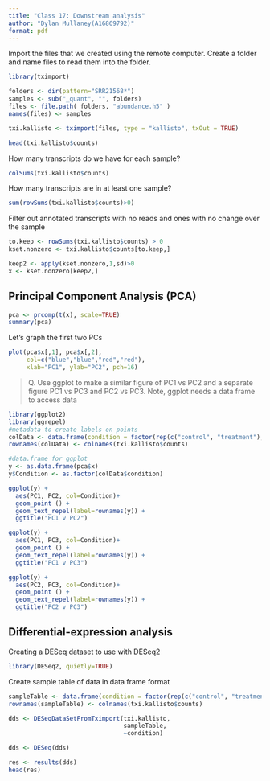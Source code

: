 ```yaml
---
title: "Class 17: Downstream analysis"
author: "Dylan Mullaney(A16869792)"
format: pdf
---
```


Import the files that we created using the remote computer. Create a folder and name files to read them into the folder. 

```r
library(tximport)

folders <- dir(pattern="SRR21568*")
samples <- sub("_quant", "", folders)
files <- file.path( folders, "abundance.h5" )
names(files) <- samples

txi.kallisto <- tximport(files, type = "kallisto", txOut = TRUE)
```

```r
head(txi.kallisto$counts)

```

How many transcripts do we have for each sample?

```r
colSums(txi.kallisto$counts)
```

How many transcripts are in at least one sample?

```r
sum(rowSums(txi.kallisto$counts)>0)
```

Filter out annotated transcripts with no reads and ones with no change over the sample

```r
to.keep <- rowSums(txi.kallisto$counts) > 0
kset.nonzero <- txi.kallisto$counts[to.keep,]

keep2 <- apply(kset.nonzero,1,sd)>0
x <- kset.nonzero[keep2,]
```

## Principal Component Analysis (PCA)

```r
pca <- prcomp(t(x), scale=TRUE)
summary(pca)
```

Let's graph the first two PCs 

```r
plot(pca$x[,1], pca$x[,2],
     col=c("blue","blue","red","red"),
     xlab="PC1", ylab="PC2", pch=16)  
```

> Q. Use ggplot to make a similar figure of PC1 vs PC2 and a separate figure PC1 vs PC3 and PC2 vs PC3. Note, ggplot needs a data frame to access data

```r
library(ggplot2)
library(ggrepel)
#metadata to create labels on points
colData <- data.frame(condition = factor(rep(c("control", "treatment"), each = 2)))
rownames(colData) <- colnames(txi.kallisto$counts)

#data.frame for ggplot 
y <- as.data.frame(pca$x)
y$Condition <- as.factor(colData$condition)

ggplot(y) +
  aes(PC1, PC2, col=Condition)+
  geom_point () +
  geom_text_repel(label=rownames(y)) +
  ggtitle("PC1 v PC2")

```

```r
ggplot(y) +
  aes(PC1, PC3, col=Condition)+
  geom_point () +
  geom_text_repel(label=rownames(y)) +
  ggtitle("PC1 v PC3")
```


```r
ggplot(y) +
  aes(PC2, PC3, col=Condition)+
  geom_point () +
  geom_text_repel(label=rownames(y)) +
  ggtitle("PC2 v PC3")
```

## Differential-expression analysis

Creating a DESeq dataset to use with DESeq2

```r
library(DESeq2, quietly=TRUE)

```

Create sample table of data in data frame format
```r
sampleTable <- data.frame(condition = factor(rep(c("control", "treatment"), each = 2)))
rownames(sampleTable) <- colnames(txi.kallisto$counts)
```

```r
dds <- DESeqDataSetFromTximport(txi.kallisto,
                                sampleTable, 
                                ~condition)
```

```r
dds <- DESeq(dds)
```

```r
res <- results(dds)
head(res)
```

